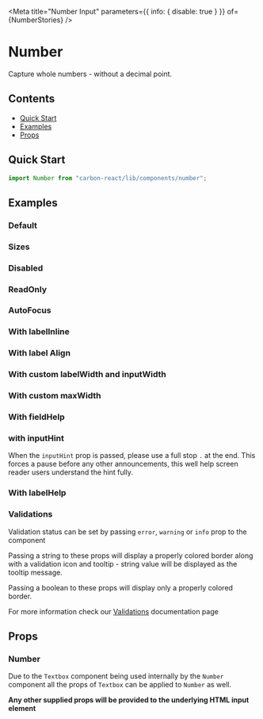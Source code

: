 

<Meta
  title="Number Input"
  parameters={{ info: { disable: true } }}
  of={NumberStories}
/>

# Number

Capture whole numbers - without a decimal point.

## Contents

- [Quick Start](#quick-start)
- [Examples](#examples)
- [Props](#props)

## Quick Start

```javascript
import Number from "carbon-react/lib/components/number";
```

## Examples

### Default

<Canvas of={NumberStories.Default} />

### Sizes

<Canvas of={NumberStories.Sizes} />

### Disabled

<Canvas of={NumberStories.Disabled} />

### ReadOnly

<Canvas of={NumberStories.ReadOnly} />

### AutoFocus

<Canvas of={NumberStories.AutoFocus} />

### With labelInline

<Canvas of={NumberStories.WithLabelInline} />

### With label Align

<Canvas of={NumberStories.WithLabelAlign} />

### With custom labelWidth and inputWidth

<Canvas
  of={NumberStories.WithCustomLabelWidthAndInputWidth}
/>

### With custom maxWidth

<Canvas of={NumberStories.WithCustomMaxWidth} />

### With fieldHelp

<Canvas of={NumberStories.WithFieldHelp} />

### with inputHint

When the `inputHint` prop is passed, please use a full stop `.` at the end. This forces a pause 
before any other announcements, this well help screen reader users understand the hint fully.

<Canvas story={NumberStories.WithInputHint} />

### With labelHelp

<Canvas of={NumberStories.WithLabelHelp} />

### Validations

Validation status can be set by passing `error`, `warning` or `info` prop to the component

Passing a string to these props will display a properly colored border along with a validation icon and tooltip - string value will be displayed as the tooltip message.

Passing a boolean to these props will display only a properly colored border.

For more information check our [Validations](?path=/docs/documentation-validations--string-validation "Validations") documentation page

## Props

### Number

Due to the `Textbox` component being used internally by the `Number` component all the props of `Textbox` can be applied to `Number` as well.

<ArgTypes of={NumberStories} />

**Any other supplied props will be provided to the underlying HTML input element**
